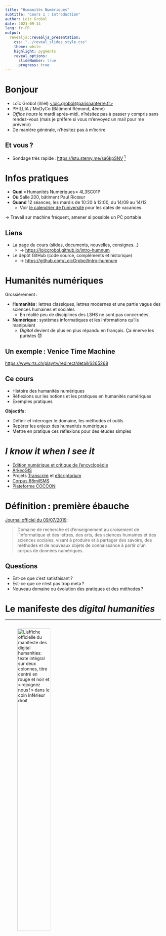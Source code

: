 ```yaml
---
title: "Humanités Numériques"
subtitle: "Cours 1 : Introduction"
author: Loïc Grobol
date: 2021-09-14
lang: fr-FR
output:
  revealjs::revealjs_presentation:
    css: "../reveal_slides_style.css"
    theme: white
    highlight: pygments
    reveal_options:
      slideNumber: true
      progress: true
---
```


[comment]: <> "LTeX: language=fr"

# Bonjour

- Loïc Grobol (il/iel) [<loic.grobol@parisnanterre.fr>](mailto:loic.grobol@parisnanterre.fr)
- PHILLIA / MoDyCo (Bâtiment Rémond, 4ème)
- *Office hours* le mardi après-midi, n'hésitez pas à passer y compris sans rendez-vous (mais je
  préfère si vous m'envoyez un mail pour me prévenir)
- De manière générale, n'hésitez pas à m'écrire

## Et vous ?

- Sondage très rapide : <https://lstu.stemy.me/sa6kpSNV> [^longpollurl]

[^longpollurl]: <https://framaforms.org/composition-du-cours-humanites-numeriques-1631014848>

# Infos pratiques

- **Quoi** « Humanités Numériques » 4L3SC01P
- **Où** Salle 200, bâtiment Paul Ricœur
- **Quand** 12 séances, les mardis de 10:30 à 12:00, du 14/09 au 14/12
  - Voir [le calendrier de
    l'université](https://etudiants.parisnanterre.fr/calendrier-universitaire-2021-2022-1018180.kjsp)
    pour les dates de vacances.

→ Travail sur machine fréquent, amener si possible un PC portable

## Liens

- La page du cours (slides, documents, nouvelles, consignes…)
  - → <https://loicgrobol.github.io/intro-humnum>
- Le dépôt GitHub (code source, compléments et historique)
  - → <https://github.com/LoicGrobol/intro-humnum>

# Humanités numériques

Grossièrement :

- **Humanités** : lettres classiques, lettres modernes et une partie vague des sciences humaines et
  sociales
  - En réalité peu de disciplines des LSHS ne sont pas concernées.
- **Numérique** : systèmes informatiques et les informations qu'ils manipulent
  - *Digital* devient de plus en plus répandu en français. Ça énerve les puristes 😈

## Un exemple : Venice Time Machine

<https://www.rts.ch/play/tv/redirect/detail/6265268>

## Ce cours

- Histoire des humanités numériques
- Réflexions sur les notions et les pratiques en humanités numériques
- Exemples pratiques

**Objectifs** :

- Définir et interroger le domaine, les méthodes et outils
- Repérer les enjeux des humanités numériques
- Mettre en pratique ces réflexions pour des études simples

# *I know it when I see it*

- [Édition numérique et critique de l'encyclopédie](http://enccre.academie-sciences.fr/encyclopedie/)
- [ArkeoGIS](https://arkeogis.org/examples-2/)
- Projets [Transcrire](https://transcrire.huma-num.fr/) et [eScriptorium](https://ephenum.hypotheses.org/1412)
- [Corpus 88milSMS](http://88milsms.huma-num.fr/index.html)
- [Plateforme COCOON](https://cocoon.huma-num.fr/exist/crdo/)

# Définition : première ébauche

[Journal officiel du 09/07/2019](https://www.legifrance.gouv.fr/jorf/id/JORFTEXT000038736904) :

> Domaine de recherche et d’enseignement au croisement de l’informatique et des lettres, des arts,
> des sciences humaines et des sciences sociales, visant à produire et à partager des savoirs, des
> méthodes et de nouveaux objets de connaissance à partir d’un corpus de données numériques.

## Questions

- Est-ce que c'est satisfaisant ?
- Est-ce que ce n'est pas trop meta ?
- Nouveau domaine ou évolution des pratiques et des méthodes ?

# Le manifeste des *digital humanities*

---

<div style= "float:right;position:relative;">
![L'affiche officielle du manifeste des digital humanities: texte intégral sur deux colonnes, titre
centré en rouge et noir et « rejoignez nous ! » dans le coin inférieur
droit](pics/affiche_manifeste.png){width=50%}
</div>

---

Texte collectif, publié à l'issue du premier ThatCamp en 2010, édité par Pierre Mounier.

Publié en intégralité dans le [Journal des
Anthropologues](https://journals.openedition.org/jda/3652) (accompagné d'une courte introduction qui
vaut la lecture)

## Définition

> 1\. Le tournant numérique pris par la société modifie et
> interroge les conditions de production et de diffusion des
> savoirs.

---

Périmètre du domaine et positionnement épistémologique :

> 2\. Pour nous, les *digital humanities* concernent l’ensemble
> des Sciences humaines et sociales, des Arts et des Lettres.
> Les *digital humanities* ne font pas table rase du passé.
> Elles s’appuient, au contraire, sur l’ensemble des
> paradigmes, savoir-faire et connaissances propres à ces
> disciplines, tout en mobilisant les outils et les perspectives
> singulières du champ du numérique.

---

Définition d’une discipline :

> 3\. Les *digital humanities* désignent une transdiscipline,
> porteuse des méthodes, des dispositifs et des perspectives
> heuristiques liés au numérique dans le domaine des
> Sciences humaines et sociales.

## Situation

> 4\. Nous constatons :

Émergence de centres :

> - que se sont multipliées les expérimentations dans le domaine du numérique en Sciences humaines
>   et sociales depuis un demi-siècle. Qu’ont émergé, plus récemment, des centres de *digital
>   humanities*, qui sont tous, à l’heure actuelle, des prototypes ou des lieux d’application
>   spécifique d’une approche des *digital humanities* ;

---

Contrainte du numérique :

> - que le numérique induit une présence plus forte des contraintes techniques et donc
>   économiques dans la recherche ; que cette contrainte est une opportunité pour faire
>   évoluer le travail collectif ;

---

Méthodes :

> - qu’il existe un certain nombre de méthodes éprouvées, inégalement connues et
>   partagées ;

---

Communautés :

> - qu’existent de multiples communautés particulières issues de l’intérêt pour des pratiques, des
>   outils ou des objets transversaux divers (encodage de sources textuelles, systèmes d’information
>   géographique, lexicométrie, numérisation du patrimoine culturel, scientifique et technique,
>   cartographie du web, fouille de données, 3D, archives orales, arts et littératures numériques et
>   hypermédiatiques, etc.), ces communautés étant en train de converger pour former le champ des
>   *digital humanities*.

## Déclaration

Création d'une communauté :

> 5\. Nous, acteurs des *digital humanities*, nous nous
> constituons en communauté de pratique solidaire,
> ouverte, accueillante et libre d’accès.
> 6\. Nous sommes une communauté sans frontières. Nous
> sommes une communauté multilingue et
> multidisciplinaire.

---

Positionnement scientifique et politique :

> 7\. Nous avons pour objectifs le progrès de la
> connaissance, le renforcement de la qualité de la
> recherche dans nos disciplines, et l’enrichissement du
> savoir et du patrimoine collectif, au-delà de la seule
> sphère académique.
>
> 8\. Nous appelons à l’intégration de la culture numérique
> dans la définition de la culture générale du XXIe siècle.

## Orientations

Libre accès par la documentation et interopérabilité :

> 9\. Nous lançons un appel pour l’accès libre aux données et aux métadonnées. Celles-ci doivent
> être documentées et interopérables, autant techniquement que conceptuellement.

---

Libre accès : par les conditions juridiques :

> 10\. Nous sommes favorables à la diffusion, à la circulation et au libre enrichissement des
> méthodes, du code, des formats et des résultats de la recherche.

---

Formations, diplômes, compétences :

> 11\. Nous appelons à l’intégration de formations aux *digital humanities* au sein des cursus en
> Sciences humaines et sociales, en Arts et en Lettres. Nous souhaitons également la création de
> diplômes spécifiques aux *digital humanitie*s et le développement de formations professionnelles
> dédiées. Enfin, nous souhaitons que ces compétences soient prises en compte dans les recrutements
> et les évolutions de carrière.

---

> 12\. Nous nous engageons dans l’édification d’une **compétence collective** s’appuyant
> sur un vocabulaire commun, compétence collective qui procède du travail de
> l’ensemble des acteurs. Cette compétence collective a vocation à devenir un bien
> commun. Elle constitue une opportunité scientifique, mais aussi une opportunité
> d’insertion professionnelle, dans tous les secteurs.

---

> 13\. Nous souhaitons participer à la définition et à la diffusion de **bonnes pratiques**,
> correspondant à des besoins disciplinaires et transdisciplinaires identifiés, qui soient
> évolutives et issues d’un débat puis d’un consensus au sein des communautés
> concernées. L’ouverture fondamentale des *digital humanities* assure néanmoins une
> approche pragmatique des protocoles et des visions, qui maintient le droit à la
> coexistence de méthodes différentes et concurrentes, au profit de l’enrichissement de
> la réflexion et des pratiques.

---

> 14\. Nous appelons à la construction de **cyberinfrastructures** évolutives répondant à
> des besoins réels. Ces cyberinfrastructures se construiront de façon itérative,
> s’appuyant sur le constat de méthodes et d’approches qui font leurs preuves au sein
> des communautés de recherche.

## Résumé

Acter, définir, orienter

- Définition des humanités numériques
- Positionnement sur l’émergence d’une discipline
- Un programme

---

- Place des communautés (une façon de faire de la science ?)
- Place des « communs »
  - Relation aux données (mémoire, archive, documents numériques…) : libre accès
  - Les conditions techniques et juridiques (intéropérabilité, propriété)
- L’importance de l’accès
- Méthodes, pratiques (des méthodes et pratiques liées au numérique)
- Cyberinfrastructures

# Consignes pour le dossier

50% de l'évaluation portera sur un dossier à rendre pour la fin du semestre, soit individuellement,
soit en groupe (max 3 personnes)

Trois options pour le sujet :

1. Présentation et analyse d’un projet en HN
2. Invention d'un projet original
3. Fiche de lecture (travail exclusivement individuel)

## 1. Analyse

Présenter un projet existant en détaillant en quoi il s’inscrit dans une démarche du domaine des
humanités numériques.

- Fiche d’identité du projet (et/ou du site)
- Description du projet
- Choix méthodologiques
- Avis personnels (points positifs et négatifs)

Voir [les consignes](https://loicgrobol.github.io/intro-humnum/doc/projets.html) pour plus de
détails et des suggestions de projets

## 2. Invention

Présenter/proposer un projet original

- Objectifs
- Choix qui l'inscrivent dans le domaine des humanités numériques
  - → Archives, gestion des documents, travail collaboratif…

Peut aussi prendre la forme d’un blog, d’une maquette de bibliothèque virtuelle…

## 3. Fiche de lecture

Choisir l’un des textes de ce recueil : <https://books.openedition.org/oep/226>

Le dossier présentera le texte, le résumera et le discutera en le confrontant
aux notions vues en cours et à votre propre point de vue.